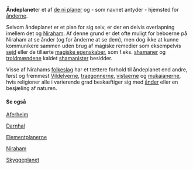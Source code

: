 {{title:Åndeplanet}}
{{author:undefined}}
{{timestamp:2014-10-14T20:56:37Z}}
{{copyright:Åndeplanet}}
'''Åndeplanet '''er et af [[planerne|de ni planer]] og - som navnet antyder - hjemsted for [[ånd|ånderne]].

Selvom åndeplanet er et plan for sig selv, er der en delvis overlapning imellem det og [[Niraham]]. Af denne grund er det ofte muligt for beboerne på Niraham at se ånder (og for ånderne at se dem), men dog ikke at kunne kommunikere sammen uden brug af magiske remedier som eksempelvis [[sejd]] eller de tillærte [[magi|magiske egenskaber]], som f.eks. [[shaman|shamaner]] og [[troldmand|troldmændene]] kaldet [[shamanisme (troldmandsskole)|shamanister]] besidder.

Visse af Nirahams [[folkeslag]] har et tættere forhold til åndeplanet end andre, først og fremmest [[Vildelver|Vildelverne]], [[traegonner|traegonnerne]],  [[vista|vistaerne]] og [[mukaianer|mukaianerne]], hvis religioner alle i varierende grad beskæftiger sig med [[ånd|ånder]] eller en besjæling af naturen.
====Se også====
[[Aferheim]]

[[Darnhal]]

[[Elementplanerne]]

[[Niraham]]

[[Skyggeplanet]]